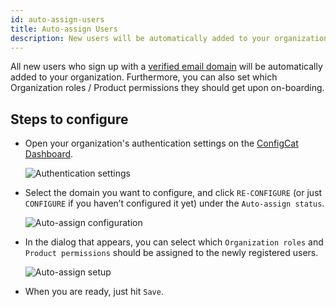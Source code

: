 ```yaml
---
id: auto-assign-users
title: Auto-assign Users
description: New users will be automatically added to your organization if you have a verified domain. Here is how to set it up.
---
```


All new users who sign up with a [verified email domain](domain-verification.mdx) will be automatically added to your organization.
Furthermore, you can also set which Organization roles / Product permissions they should get upon on-boarding.

## Steps to configure

- Open your organization's authentication settings on the <a href="https://app.configcat.com/organization/authentication" target="_blank">ConfigCat Dashboard</a>.

  <img className="bordered-img zoomable zoomable" src="/docs/assets/saml/dashboard/authentication.png" alt="Authentication settings" decoding="async" loading="lazy" />

- Select the domain you want to configure, and click `RE-CONFIGURE` (or just `CONFIGURE` if you haven’t configured it yet) under the `Auto-assign status`.

  <img className="bordered-img zoomable zoomable" src="/docs/assets/saml/dashboard/auto_assign_config_new.png" alt="Auto-assign configuration" decoding="async" loading="lazy" />

- In the dialog that appears, you can select which `Organization roles` and `Product permissions` should be assigned to the newly registered users.

  <img className="bordered-img zoomable zoomable" src="/docs/assets/saml/dashboard/auto_assign_set_new.png" alt="Auto-assign setup" decoding="async" loading="lazy" />

- When you are ready, just hit `Save`.
